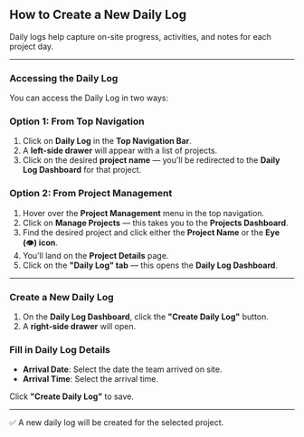 ## **How to Create a New Daily Log**

Daily logs help capture on-site progress, activities, and notes for each project day.

---

### **Accessing the Daily Log**

You can access the Daily Log in two ways:

### **Option 1: From Top Navigation**

1. Click on **Daily Log** in the **Top Navigation Bar**.
2. A **left-side drawer** will appear with a list of projects.
3. Click on the desired **project name** — you'll be redirected to the **Daily Log Dashboard** for that project.

### **Option 2: From Project Management**

1. Hover over the **Project Management** menu in the top navigation.
2. Click on **Manage Projects** — this takes you to the **Projects Dashboard**.
3. Find the desired project and click either the **Project Name** or the **Eye (👁️) icon**.
4. You’ll land on the **Project Details** page.
5. Click on the **"Daily Log" tab** — this opens the **Daily Log Dashboard**.

---

### **Create a New Daily Log**

1. On the **Daily Log Dashboard**, click the **"Create Daily Log"** button.
2. A **right-side drawer** will open.

### **Fill in Daily Log Details**

- **Arrival Date**: Select the date the team arrived on site.
- **Arrival Time**: Select the arrival time.

Click **"Create Daily Log"** to save.

---

✅ A new daily log will be created for the selected project.
